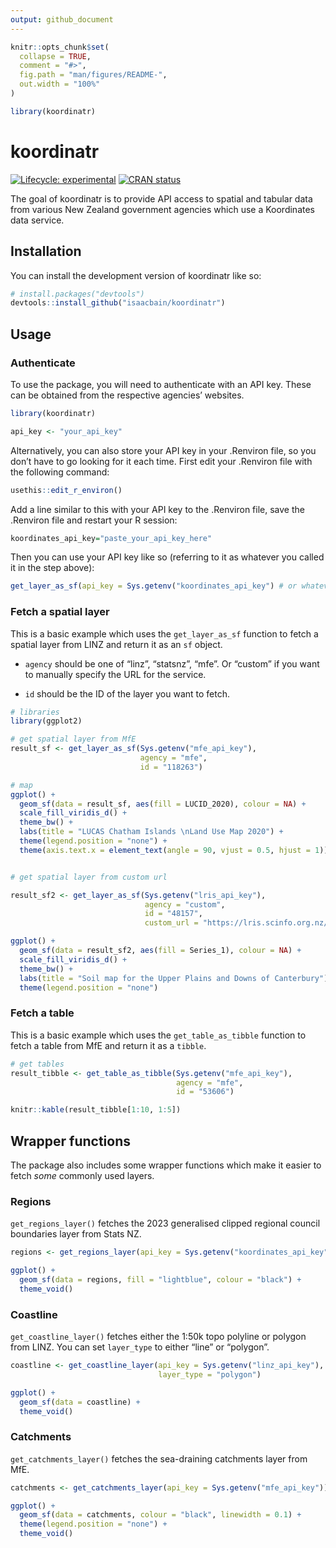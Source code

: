 ```yaml
---
output: github_document
---
```


```r
knitr::opts_chunk$set(
  collapse = TRUE,
  comment = "#>",
  fig.path = "man/figures/README-",
  out.width = "100%"
)

library(koordinatr)
```

# koordinatr

<!-- badges: start -->
[![Lifecycle: experimental](https://img.shields.io/badge/lifecycle-experimental-orange.svg)](https://lifecycle.r-lib.org/articles/stages.html#experimental)
[![CRAN status](https://www.r-pkg.org/badges/version/koordinatr)](https://CRAN.R-project.org/package=koordinatr)
<!-- badges: end -->

The goal of koordinatr is to provide API access to spatial and tabular data from various New Zealand government agencies which use a Koordinates data service. 

## Installation

You can install the development version of koordinatr like so:

``` r
# install.packages("devtools")
devtools::install_github("isaacbain/koordinatr")
```

## Usage
### Authenticate 

To use the package, you will need to authenticate with an API key. These can be obtained from the respective agencies' websites. 

``` r
library(koordinatr)

api_key <- "your_api_key"
```

Alternatively, you can also store your API key in your .Renviron file, so you don't have to go looking for it each time. First edit your .Renviron file with the following command:

``` r
usethis::edit_r_environ()
```

Add a line similar to this with your API key to the .Renviron file, save the .Renviron file and restart your R session:

``` r 
koordinates_api_key="paste_your_api_key_here"
```

Then you can use your API key like so (referring to it as whatever you called it in the step above):

``` r 
get_layer_as_sf(api_key = Sys.getenv("koordinates_api_key") # or whatever you called it
```

### Fetch a spatial layer

This is a basic example which uses the `get_layer_as_sf` function to fetch a spatial layer from LINZ and return it as an `sf` object. 

- `agency` should be one of "linz", "statsnz", "mfe". Or "custom" if you want to manually specify the URL for the service. 

- `id` should be the ID of the layer you want to fetch.


```r
# libraries
library(ggplot2)

# get spatial layer from MfE
result_sf <- get_layer_as_sf(Sys.getenv("mfe_api_key"),
                             agency = "mfe",
                             id = "118263")

# map
ggplot() +
  geom_sf(data = result_sf, aes(fill = LUCID_2020), colour = NA) +
  scale_fill_viridis_d() +
  theme_bw() +
  labs(title = "LUCAS Chatham Islands \nLand Use Map 2020") +
  theme(legend.position = "none") +
  theme(axis.text.x = element_text(angle = 90, vjust = 0.5, hjust = 1))


# get spatial layer from custom url

result_sf2 <- get_layer_as_sf(Sys.getenv("lris_api_key"),
                              agency = "custom",
                              id = "48157",
                              custom_url = "https://lris.scinfo.org.nz/services;key=")

ggplot() +
  geom_sf(data = result_sf2, aes(fill = Series_1), colour = NA) +
  scale_fill_viridis_d() +
  theme_bw() +
  labs(title = "Soil map for the Upper Plains and Downs of Canterbury") +
  theme(legend.position = "none")
```

### Fetch a table

This is a basic example which uses the `get_table_as_tibble` function to fetch a table from MfE and return it as a `tibble`.

```r
# get tables
result_tibble <- get_table_as_tibble(Sys.getenv("mfe_api_key"),
                                     agency = "mfe",
                                     id = "53606")

knitr::kable(result_tibble[1:10, 1:5])
```

## Wrapper functions

The package also includes some wrapper functions which make it easier to fetch *some* commonly used layers.

### Regions

`get_regions_layer()` fetches the 2023 generalised clipped regional council boundaries layer from Stats NZ. 

```r
regions <- get_regions_layer(api_key = Sys.getenv("koordinates_api_key"))

ggplot() +
  geom_sf(data = regions, fill = "lightblue", colour = "black") +
  theme_void()
```

### Coastline

`get_coastline_layer()` fetches either the 1:50k topo polyline or polygon from LINZ. You can set `layer_type` to either "line" or "polygon".

```r
coastline <- get_coastline_layer(api_key = Sys.getenv("linz_api_key"),
                                 layer_type = "polygon")

ggplot() +
  geom_sf(data = coastline) +
  theme_void()
```

### Catchments

`get_catchments_layer()` fetches the sea-draining catchments layer from MfE. 

```r
catchments <- get_catchments_layer(api_key = Sys.getenv("mfe_api_key"))

ggplot() +
  geom_sf(data = catchments, colour = "black", linewidth = 0.1) +
  theme(legend.position = "none") +
  theme_void()
```
